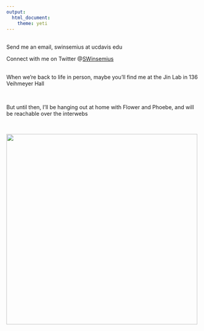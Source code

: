 ```yaml
---
output: 
  html_document:
    theme: yeti
---
```

<br>
Send me an email, swinsemius at ucdavis edu

Connect with me on Twitter @[SWinsemius](https://twitter.com/SWinsemius)

<br> 
When we're back to life in person, maybe you'll find me at the Jin Lab in 136 Veihmeyer Hall

<br>

But until then, I'll be hanging out at home with Flower and Phoebe, and will be reachable over the interwebs

<br>

![](pics/PhoebeFlower.JPG){width=500px}

<br>